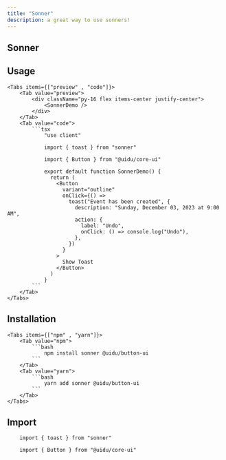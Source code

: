 ```yaml
---
title: "Sonner" 
description: a great way to use sonners! 
---
```



## Sonner

<SonnerDemo />

## Usage 

    <Tabs items={["preview" , "code"]}>
        <Tab value="preview">
            <div className="py-16 flex items-center justify-center">
                <SonnerDemo />
            </div>
        </Tab>
        <Tab value="code">
            ```tsx 
                "use client"

                import { toast } from "sonner"

                import { Button } from "@uidu/core-ui"

                export default function SonnerDemo() {
                  return (
                    <Button
                      variant="outline"
                      onClick={() =>
                        toast("Event has been created", {
                          description: "Sunday, December 03, 2023 at 9:00 AM",
                          action: {
                            label: "Undo",
                            onClick: () => console.log("Undo"),
                          },
                        })
                      }
                    >
                      Show Toast
                    </Button>
                  )
                }
            ```
        </Tab>
    </Tabs>

## Installation 

    <Tabs items={["npm" , "yarn"]}>
        <Tab value="npm">
            ```bash
                npm install sonner @uidu/button-ui
            ```
        </Tab>
        <Tab value="yarn">
            ```bash
                yarn add sonner @uidu/button-ui
            ```
        </Tab>
    </Tabs>

## Import 

  ```tsx
      import { toast } from "sonner"

      import { Button } from "@uidu/core-ui"
  ```